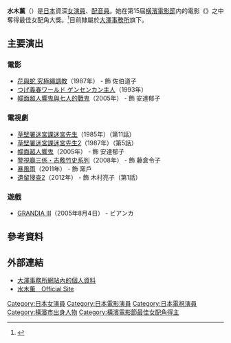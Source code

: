 {{艺人
| name        = 水木薰
|type=女演员
| image       = 
| caption     = 
| birth_name  = 
| birth_date  = {{Birth date and age|1959|6|16}} 
| birth_place = {{JPN}}[[神奈川縣|神奈川縣]][[橫濱市|橫濱市]]
| death_date  = 
| death_place = 
| occupation  = [[演員|演員]]、[[配音員|配音員]]
}}
{{Japanese|japanese=水木 薫|kana=みずき かおる|romaji=Mizuki Kaoru}}
'''水木薰'''（{{bd|1959年|6月16日||catIdx=Mizuki Kaoru}}）是[[日本|日本]]資深[[女演員|女演員]]、[[配音員|配音員]]。她在第15屆[[橫濱電影節|橫濱電影節]]内的電影《{{lang|ja|つげ義春ワールド ゲンセンカン主人}}》之中奪得最佳女配角大獎。<ref>{{Cite web|url= http://homepage3.nifty.com/yokohama-eigasai/15-1993/15_1993_shou.html|title= 第１５回ヨコハマ映画祭 １９９３年日本映画個人賞|accessdate= 2014年8月9日|language= ja|work= [[橫濱電影節|橫濱電影節]]|archive-date= 2016年9月13日|archive-url= https://web.archive.org/web/20160913213343/http://homepage3.nifty.com/yokohama-eigasai/15-1993/15_1993_shou.html|dead-url= no}}</ref>目前隸屬於[[大澤事務所|大澤事務所]]旗下。

==主要演出==
===電影===
*[[花與蛇#花與蛇_究極縄調教|花與蛇 究極繩調教]]（1987年） - 飾 佐伯道子
*[[つげ義春ワールド_ゲンセンカン主人|つげ義春ワールド ゲンセンカン主人]]（1993年）
*[[響鬼與七人的戰鬼|幪面超人響鬼與七人的戰鬼]]（2005年） - 飾 安達郁子

===電視劇===
*[[草壁署迷宮課迷宮先生#第一季|草壁署迷宮課迷宮先生]]（1985年）（第11話）
*[[草壁署迷宮課迷宮先生#第二季|草壁署迷宮課迷宮先生2]]（1987年）（第5話）
*[[幪面超人響鬼|幪面超人響鬼]]（2005年） - 飾 安達郁子
*[[北方夕鶴2/3殺人#電視劇|警視廳三係・吉敷竹史系列]]（2008年） - 飾 藤倉令子
*[[暴風雨_(池上永一)#電視劇|暴風雨]]（2011年） - 飾 窯戶
*[[遺留搜查#第2季（2012年）|遺留搜查2]]（2012年） - 飾 木村亮子（第1話）

===遊戲===
*[[GRANDIA_III|GRANDIA III]]（2005年8月4日） - ビアンカ

==參考資料==
{{reflist}}

==外部連結==
*[https://web.archive.org/web/20140810155627/http://osawa-inc.co.jp/blocks/index/talent00141.html 大澤事務所網站內的個人資料]
*[http://www5a.biglobe.ne.jp/~racco-27/ 水木薫　Official Site] {{Wayback|url=http://www5a.biglobe.ne.jp/~racco-27/ |date=20150821025209 }}

{{橫濱電影節最佳女配角}}
{{DEFAULTSORT:Mizuki, Kaoru}}
[[Category:日本女演員|Category:日本女演員]]
[[Category:日本電影演員|Category:日本電影演員]]
[[Category:日本電視演員|Category:日本電視演員]]
[[Category:橫濱市出身人物|Category:橫濱市出身人物]]
[[Category:橫濱電影節最佳女配角得主|Category:橫濱電影節最佳女配角得主]]

{{Japan-bio-stub}}